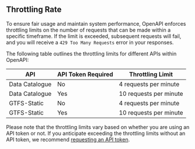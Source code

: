## Throttling Rate

To ensure fair usage and maintain system performance, OpenAPI enforces throttling limits on the number of requests that can be made within a specific timeframe. If the limit is exceeded, subsequent requests will fail, and you will receive a `429 Too Many Requests` error in your responses.

The following table outlines the throttling limits for different APIs within OpenAPI:

| API            | API Token Required | Throttling Limit       |
| -------------- | ------------------ | ---------------------- |
| Data Catalogue | No                 | 4 requests per minute  |
| Data Catalogue | Yes                | 10 requests per minute |
| GTFS-Static    | No                 | 4 requests per minute  |
| GTFS-Static    | Yes                | 10 requests per minute |

Please note that the throttling limits vary based on whether you are using an API token or not. If you anticipate exceeding the throttling limits without an API token, we recommend [requesting an API token](/overview/authentication).
